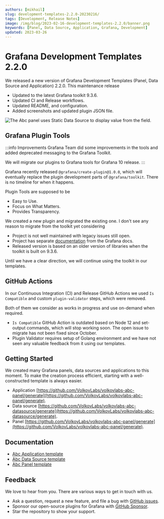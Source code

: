 ```yaml
---
authors: [mikhail]
slug: development-templates-2.2.0-20230216/
tags: [Development, Release Notes]
image: /img/blog/2023-02-16-development-templates-2.2.0/banner.png
keywords: [Panel, Data Source, Application, Grafana, Development]
updated: 2023-03-26
---
```



# Grafana Development Templates 2.2.0

We released a new version of Grafana Development Templates (Panel, Data Source and Application) 2.2.0. This maintenance release

- Updated to the latest Grafana toolkit 9.3.6.
- Updated CI and Release workflows.
- Updated README, and configuration.
- Added screenshots and updated plugin JSON file.

<Image
  title="The Abc panel uses Static Data Source to display value from the field."
  src="/img/blog/2023-02-16-development-templates-2.2.0/dashboard.png"
  lazy={false}
/>

## Grafana Plugin Tools

:::info Improvements
Grafana Team did some improvements in the tools and added deprecated messaging to the Grafana Toolkit.

We will migrate our plugins to Grafana tools for Grafana 10 release.
:::

Grafana recently released `@grafana/create-plugin@1.0.0`, which will eventually replace the plugin development parts of `@grafana/toolkit`. There is no timeline for when it happens.

Plugin Tools are supposed to be

- Easy to Use.
- Focus on What Matters.
- Provides Transparency.

We created a new plugin and migrated the existing one. I don't see any reason to migrate from the toolkit yet considering

- Project is not well maintained with legacy issues still open.
- Project has separate [documentation](https://grafana.github.io/plugin-tools/) from the Grafana docs.
- Released version is based on an older version of libraries when the toolkit is built on 9.3.6.

Until we have a clear direction, we will continue using the toolkit in our templates.

## GitHub Actions

In our Continuous Integration (CI) and Release GitHub Actions we used `Is Compatible` and custom `plugin-validator` steps, which were removed.

Both of them we consider as works in progress and use on-demand when required.

- `Is Compatible` GitHub Action is outdated based on Node 12 and set-output commands, which will stop working soon. The open issue to migrate has not been fixed since October.
- Plugin Validator requires setup of Golang environment and we have not seen any valuable feedback from it using our templates.

## Getting Started

We created many Grafana panels, data sources and applications to this moment. To make the creation process efficient, starting with a well-constructed template is always easier.

- Application [https://github.com/VolkovLabs/volkovlabs-abc-panel/generate](https://github.com/VolkovLabs/volkovlabs-abc-panel/generate).
- Data source [https://github.com/VolkovLabs/volkovlabs-abc-datasource/generate](https://github.com/VolkovLabs/volkovlabs-abc-datasource/generate).
- Panel [https://github.com/VolkovLabs/volkovlabs-abc-panel/generate](https://github.com/VolkovLabs/volkovlabs-abc-panel/generate).

## Documentation

- [Abc Application template](/plugins/volkovlabs-abc-app/)
- [Abc Data Source template](/plugins/volkovlabs-abc-datasource/)
- [Abc Panel template](/plugins/volkovlabs-abc-panel/)

## Feedback

We love to hear from you. There are various ways to get in touch with us.

- Ask a question, request a new feature, and file a bug with [GitHub issues](https://github.com/volkovlabs).
- Sponsor our open-source plugins for Grafana with [GitHub Sponsor](https://github.com/sponsors/VolkovLabs).
- Star the repository to show your support.
